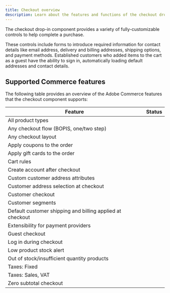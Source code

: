 ```yaml
---
title: Checkout overview
description: Learn about the features and functions of the checkout drop-in component.
---
```



The checkout drop-in component provides a variety of fully-customizable controls to help complete a purchase.

These controls include forms to introduce required information for contact details like email address, delivery and billing addresses, shipping options, and payment methods. Established customers who added items to the cart as a guest have the ability to sign in, automatically loading default addresses and contact details.

## Supported Commerce features

The following table provides an overview of the Adobe Commerce features that the checkout component supports:

| Feature                                                                            | Status                                       |
| ---------------------------------------------------------------------------------- | -------------------------------------------- |
| All product types                                                                  | <Badge text="Supported" variant="success" /> |
| Any checkout flow (BOPIS, one/two step)                                            | <Badge text="Supported" variant="success" /> |
| Any checkout layout                                                                | <Badge text="Supported" variant="success" /> |
| Apply coupons to the order                                                         | <Badge text="Roadmap" variant="note" />      |
| Apply gift cards to the order                                                      | <Badge text="Roadmap" variant="note" />      |
| Cart rules                                                                         | <Badge text="Supported" variant="success" /> |
| Create account after checkout                                                      | <Badge text="Supported" variant="success" /> |
| Custom customer address attributes                                                 | <Badge text="Supported" variant="success" /> |
| Customer address selection at checkout                                             | <Badge text="Supported" variant="success" /> |
| Customer checkout                                                                  | <Badge text="Supported" variant="success" /> |
| Customer segments                                                                  | <Badge text="Supported" variant="success" /> |
| Default customer shipping and billing applied at checkout                          | <Badge text="Supported" variant="success" /> |
| Extensibility for payment providers                                                | <Badge text="Supported" variant="success" /> |
| Guest checkout                                                                     | <Badge text="Supported" variant="success" /> |
| Log in during checkout                                                             | <Badge text="Supported" variant="success" /> |
| Low product stock alert                                                            | <Badge text="Supported" variant="success" /> |
| Out of stock/insufficient quantity products                                        | <Badge text="Supported" variant="success" /> |
| Taxes: Fixed                                                                       | <Badge text="Roadmap" variant="note" />      |
| Taxes: Sales, VAT                                                                  | <Badge text="Supported" variant="success" /> |
| Zero subtotal checkout                                                             | <Badge text="Supported" variant="success" /> |
